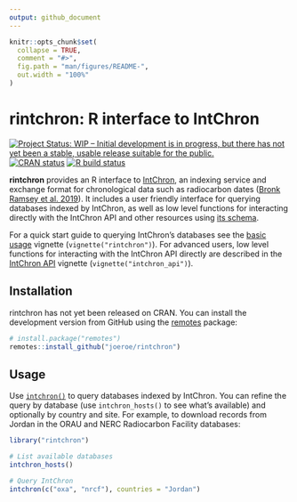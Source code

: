 ```yaml
---
output: github_document
---
```


<!-- README.md is generated from README.Rmd. Please edit that file -->

```r
knitr::opts_chunk$set(
  collapse = TRUE,
  comment = "#>",
  fig.path = "man/figures/README-",
  out.width = "100%"
)
```

# rintchron: R interface to IntChron

<!-- badges: start -->
[![Project Status: WIP – Initial development is in progress, but there has not yet been a stable, usable release suitable for the public.](https://www.repostatus.org/badges/latest/wip.svg)](https://www.repostatus.org/#wip)
[![CRAN status](https://www.r-pkg.org/badges/version/rintchron)](https://CRAN.R-project.org/package=rintchron)
[![R build status](https://github.com/joeroe/rintchron/workflows/R-CMD-check/badge.svg)](https://github.com/joeroe/rintchron/actions)
<!-- badges: end -->

**rintchron** provides an R interface to [IntChron](https://intchron.org), an indexing service and exchange format for chronological data such as radiocarbon dates ([Bronk Ramsey et al. 2019](https://doi.org/10.1017/RDC.2019.21)).
It includes a user friendly interface for querying databases indexed by IntChron, as well as low level functions for interacting  directly with the IntChron API and other resources using [its schema](https://intchron.org/schema).

For a quick start guide to querying IntChron's databases see the [basic usage](https://rintchron.joeroe.io/articles/rintchron) vignette (`vignette("rintchron")`).
For advanced users, low level functions for interacting with the IntChron API directly are described in the [IntChron API](https://rintchron.joeroe.io/articles/intchron_api) vignette (`vignette("intchron_api")`).

## Installation

rintchron has not yet been released on CRAN.
You can install the development version from GitHub using the [remotes](https://remotes.r-lib.org/) package: 

```r
# install.package("remotes")
remotes::install_github("joeroe/rintchron")
```

## Usage

Use [`intchron()`](https://rintchron.joeroe.io/reference/intchron) to query databases indexed by IntChron.
You can refine the query by database (use `intchron_hosts()` to see what's available) and optionally by country and site.
For example, to download records from Jordan in the ORAU and NERC Radiocarbon Facility databases:

```r
library("rintchron")

# List available databases
intchron_hosts()

# Query IntChron
intchron(c("oxa", "nrcf"), countries = "Jordan")
```
